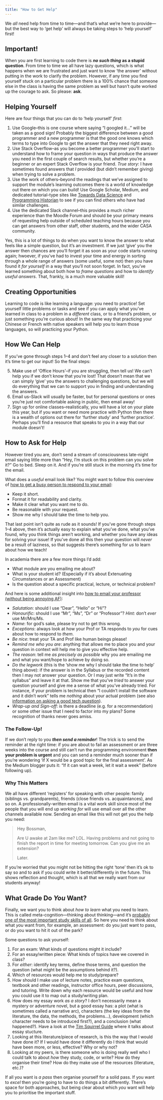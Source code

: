 ```yaml
---
title: "How to Get Help"
---
```


We *all* need help from time to time---and that's what we're here to provide---but the best way to 'get help' will always be taking steps to 'help yourself' first!

## Important!

When you are first learning to code there is ***no such thing* as a stupid question**. From time to time we all have lazy questions, which is what happens when we are frustrated and just want to know 'the answer' without putting in the work to clarify the problem. However, if any time you find yourself stuck on a particular problem there is a 100% chance that someone else in the class is having the same problem as well but hasn't quite worked up the courage to ask. So please: **ask**.

## Helping Yourself

Here are four things that you can do to 'help yourself' *first*:

1. Use Google--this is one course where saying "I googled it..." will be taken as a good sign! Probably the biggest difference between a good programmer and a new programmer is that the good one knows which terms to type into Google to get the answer that they need right away.
2. Use Stack Overflow--as you become a better programmer you'll start to understand how to frame your question in ways that produce the answer you need in the first couple of search results, but whether you're a beginner or an expert Stack Overflow is your friend. *True story*: I have sometimes found answers that *I* provided (but didn't remember giving) when trying to solve a problem.
3. Use the work of others--beyond the readings that we've assigned to support the module's learning outcomes there is a world of knowledge out there on which you can build! Use Google Scholar, Medium, and dedicated tutorial-type sites like [Towards Data Science](https://towardsdatascience.com) and [Programming Historian](https://programminghistorian.org) to see if you can find others who have had similar challenges.
4. Use the dedicated Slack channel--this provides a much richer experience than the Moodle Forum and should be your primary means of requesting help outside of scheduled teaching hours because you can get answers from other staff, other students, and the wider CASA community.

Yes, this is a lot of things to do when you want to know the answer to what feels like a simple question, but it's an investment. If we just 'give' you the answer then chances are you'll forget it as soon as your code starts running again; hwoever, if you've had to invest your time and energy in sorting through a whole range of answers (some useful, some not) then you have found it *for yourself* in a way that you'll not soon forget. In fact, you've learned something about both how to *frame questions* and how to *identify useful answers*. That, frankly, is a much more valuable skill!

## Creating Opportunities

Learning to code is like learning a language: you need to practice! Set yourself little problems or tasks and see if you can apply what you've learned in class to a problem in a *different* class, or to a friend's problem, or just something you're curious about! In the same way that practicing your Chinese or French with native speakers will help you to learn those languages, so will practicing your Python.

## How We Can Help

If you've gone through steps 1--4 and don't feel any closer to a solution then it's time to get our input! So the final steps:

5. Make use of 'Office Hours'--if you are struggling, then tell us! We can't help you if we don't know that you're lost! That doesn't mean that we can simply 'give' you the answers to challenging questions, but we will do everything that we can to support you in finding and understanding the answers.
6. Email us--Slack will usually be faster, but for personal questions or ones you're just not comfortable asking in public, then email away!
7. Sign up for online classes--realistically, you will have a lot on your plate this year, but if you want or need more practice with Python then there is a wealth of options out there for 'further study' and 'further practice'. Perhaps you'll find a resource that speaks to you in a way that our module doesn't!

## How to Ask for Help

However tired you are, don't send a stream of consciousness late-night email saying little more than "Hey, I'm stuck on this problem can you solve it?" Go to bed. Sleep on it. And if you're still stuck in the morning it's time for the email.

What does a *useful* email look like? You might want to follow this overview of [how to get a busy person to respond to your email](https://byrslf.co/how-to-get-a-busy-person-to-respond-to-your-email-52e5d4d69671):

- Keep it short.
- Format it for readability and clarity.
- Make it clear what you want me to do.
- Be reasonable with your request.
- Show me why I should take the time to help you.

That last point isn't quite as rude as it sounds! If you've gone through steps 1--4 above, then it's actually easy to explain what you've done, what you've found, why you think things aren't working, and whether you have any ideas for solving your issue! If you've done all this then your question will *never* be a result of laziness, so that suggests there's something for *us* to learn about how we teach!

In academia there are a few more things I'd add:

- What module are you emailing me about?
- What is your student id? (Especially if it's about Extenuating Circumstances or an Assessment)
- Is the question about a specific practical, lecture, or technical problem?

And here is some additional insight into [how to email your professor (without being annoying AF)](https://medium.com/@lportwoodstacer/how-to-email-your-professor-without-being-annoying-af-cf64ae0e4087):

- *Salutation*: should I use "Dear", "Hello" or "Hi"?
- *Honourific*: should I use "Mr", "Ms", "Dr" or "Professor"? *Hint:* don't *ever* use Mr/Mrs/Ms.
- *Name*: for god's sake, please try not to get this wrong.
- *Exceptions*: always look at how your Prof or TA responds to *you* for cues about how to respond to *them*.
- *Be nice*: treat your TA and Prof like human beings please!
- *Remind me who you are*: anything that allows me to place you and your question in context will help me to give you effective help.
- *The reason*: tell me *as precisely as possible* why you are emailing me and what you want/hope to achieve by doing so.
- *Do the legwork* (this is the 'show me why I should take the time to help' thing above): if the answer is in the Syllabus or the recorded content then I may not answer your question. Or I may just write "It's in the syllabus" and leave it at that. Show me that you've *tried* to answer your question yourself and give me a sense of what you've already tried. For instance, if your problem is technical then "I couldn't install the software and it didn't work" tells me *nothing* about your actual problem (see also [information on asking a good tech question](https://www.propublica.org/nerds/how-to-ask-programming-questions)).
- *Wrap-up and Sign-off*: is there a deadline (e.g. for a recommendation) or some other issue that I need to factor into my plans? Some recognition of thanks never goes amiss.

### The Follow-Up!

If we don't reply to you ***then send a reminder***! The trick is to send the reminder at the right time: if you are about to fail an assessment or are three weeks into the course and still can't run the programming environment **then your problem is urgent** and you can send a reminder much sooner than if you're wondering 'if X would be a good topic for the final assessment'. As the Medium blogger puts it: "If it can wait a week, let it wait a week" (before following up).

### Why This Matters

We all have different 'registers' for speaking with other people: family (siblings vs. grandparents), friends (close friends vs. acquaintances), and so on. A professionally-written email is a vital work skill since most of the people that you will end up *working for* will use email over all the other channels available now. Sending an email like this will not get you the help you need:

> Hey Bossman,
>
> Are U awake at 2am like me? LOL. Having problems and not going to finish the report in time for meeting tomorrow. Can you give me an extension?
>
> Later.

If you're worried that you might not be hitting the right 'tone' then it's ok to say so and to ask if you could write it better/differently in the future. This shows reflection and thought, which is all that we really want from our students anyway!

## What Grade Do *You* Want?

Finally, we want you to think about *how to learn* what you need to learn. This is called meta-cognition---thinking about thinking---and it's [probably one of the most important study skills of all](https://app.getpocket.com/read/1737034132). So here you need to think about what *you* want from, for example, an assessment: do you just want to pass, or do you want to hit it out of the park?

Some questions to ask yourself:

1. For an exam: What kinds of questions might it include? 
2. For an essay/written piece: What kinds of topics have we covered in class?
3. For *either*:  identify key terms, define those terms, and question the question (what might be the assumptions behind it?).
4. Which of resources would help me to study/prepare? 
5. How should I make use of lecture notes, practice exam questions, textbook and other readings, instructor office hours, peer discussions, and tutoring. Write down why each resource would be useful and how you could use it to map out a study/writing plan.
6. How does my essay work *as a story*? I don't necessarily mean a mystery or adventure novel, but a good essay has: a plot (what is sometimes called a narrative arc), characters (the key ideas from the literature, the data, the methods, the problems...), development (which character needs to be introduced first?), and a conclusion (what happened?). Have a look at the [Tim Squirrel Guide](https://www.timsquirrell.com/blog/how-to-write-undergraduate-essays) where it talks about essay stucture.
7. Looking at this literature/piece of research, is this the way that I would have done it? If I would have done it differently do I think that would have been more, or less, effective? Why or why not?
8. Looking at my peers, is there someone who is doing really well who I could talk to about *how* they study, code, or write? How do they organise their time? How do they make use of the resources (literature, etc.)?

If all you want is *a pass* then organise yourself for a solid pass. If you want to *excel* then you're going to have to do things a bit differently. There's space for both approaches, but being clear about which *you* want will help you to prioritise the important stuff.
